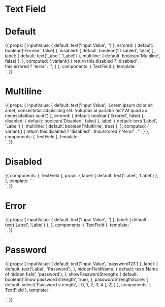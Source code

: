
<Meta title="Form fields/Text field" component={TextField} />

# Text Field

<Props of={TextField} />

# Default

<Preview>
  <Story name="Defaults">
    {{
      props: {
        inputValue: {
          default: text('Input Value', '')
        },
        errored: {
          default: boolean('Errored', false)
        },
        disabled: {
          default: boolean('Disabled', false)
        },
        label: {
          default: text('Label', 'Label')
        },
        multiline: {
          default: boolean('Multiline', false)
        },
      },
      computed: {
        variant() {
          return this.disabled ? 'disabled' : this.errored ? 'error' : '';
        }
      },
      components: {
        TextField
      },
      template: `
        <div class="py-16 flex justify-center">
          <TextField
            :label="label"
            :multiline="multiline"
            placeholder="Example Placeholder"
            v-model="inputValue"
            :variant="variant"
            class="w-full max-w-sm"
          />
        </div>`,
    }}
  </Story>
</Preview>

# Multiline

<Preview>
  <Story name="Multiline">
    {{
      props: {
        inputValue: {
          default: text('Input Value', 'Lorem ipsum dolor sit amet, consectetur adipisicing elit. Voluptas id pariatur hic? At quod ab necessitatibus sunt!')
        },
        errored: {
          default: boolean('Errored', false)
        },
        disabled: {
          default: boolean('Disabled', false)
        },
        label: {
          default: text('Label', 'Label')
        },
        multiline: {
          default: boolean('Multiline', true)
        },
      },
      computed: {
        variant() {
          return this.disabled ? 'disabled' : this.errored ? 'error' : '';
        }
      },
      components: {
        TextField
      },
      template: `
        <div class="py-16 flex justify-center">
          <TextField
            :label="label"
            :multiline="multiline"
            placeholder="Example Placeholder"
            v-model="inputValue"
            :variant="variant"
            class="w-full max-w-sm"
          />
        </div>`,
    }}
  </Story>
</Preview>

# Disabled

<Preview>
  <Story name="Disabled">
    {{
      components: {
        TextField
      },
      props: {
        label: {
          default: text('Label', 'Label')
        },
      },
      template: `
        <div class="py-16 flex justify-center">
          <TextField
            class="w-full max-w-sm"
            :label="label"
            placeholder="Text Field Placeholder"
            variant="disabled"
          />
        </div>`,
    }}
  </Story>
</Preview>

# Error

<Preview>
  <Story name="Error">
    {{
      props: {
        inputValue: {
          default: text('Input Value', '')
        },
        label: {
          default: text('Label', 'Label')
        },
      },
      components: {
        TextField
      },
      template: `
        <div class="py-16 flex justify-center">
          <TextField
            :label="label"
            class="w-full max-w-sm"
            placeholder="Text Field Placeholder"
            variant="error"
            v-model="inputValue"
          />
        </div>`,
    }}
  </Story>
</Preview>

# Password

<Preview>
  <Story name="Password">
    {{
      props: {
        inputValue: {
          default: text('Input Value', 'password123')
        },
        label: {
          default: text('Label', 'Password'),
        },
        hiddenFieldName: {
          default: text('Name of hidden field', 'password'),
        },
        showPasswordStrength: {
          default: boolean('Show password strength', true),
        },
        passwordStrengthScore: {
          default: select('Password strength', [ 0, 1, 2, 3, 4 ], 2)
        }
      },
      components: {
        TextField
      },
      template: `
        <div class="py-16 flex justify-center max-w-sm mx-auto">
          <form class="w-full">
            <TextField
              name="Password"
              :label="label"
              placeholder="Enter your password"
              v-model="inputValue"
              :hiddenFieldName="hiddenFieldName"
              type="password"
              :showPasswordStrength="showPasswordStrength"
              :passwordStrengthScore="passwordStrengthScore"
            />
          </form>
        </div>`,
    }}
  </Story>
</Preview>

